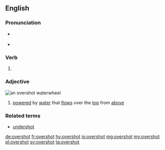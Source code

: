 ==English==

===Pronunciation===
* {{a|UK}} {{IPA|/ˈəʊ.vəˌʃɒt/|lang=en}}
* {{a|US}} {{IPA|/ˈoʊ.vɚˌʃɑt/|lang=en}}

===Verb===
{{head|en}}

# {{en-past of|overshoot}}

===Adjective===
[[File:Overshot water wheel schematic.svg|thumb|right|an '''overshot''' waterwheel]]
{{en-adj}}

# {{context|of a waterwheel|lang=en}} [[powered]] by [[water]] that [[flow]]s over the [[top]] from [[above]]

===Related terms===
* [[undershot]]

[[de:overshot]]
[[fr:overshot]]
[[hy:overshot]]
[[io:overshot]]
[[mg:overshot]]
[[my:overshot]]
[[pl:overshot]]
[[sv:overshot]]
[[ta:overshot]]